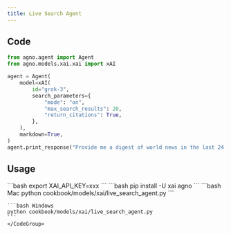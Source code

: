 ```yaml
---
title: Live Search Agent
---
```


## Code

```python cookbook/models/xai/live_search_agent.py
from agno.agent import Agent
from agno.models.xai.xai import xAI

agent = Agent(
    model=xAI(
        id="grok-3",
        search_parameters={
            "mode": "on",
            "max_search_results": 20,
            "return_citations": True,
        },
    ),
    markdown=True,
)
agent.print_response("Provide me a digest of world news in the last 24 hours.")

```

## Usage

<Steps>
  <Snippet file="create-venv-step.mdx" />

  <Step title="Set your API key">
    ```bash
    export XAI_API_KEY=xxx
    ```
  </Step>

  <Step title="Install libraries">
    ```bash
    pip install -U xai agno
    ```
  </Step>

  <Step title="Run Agent">
    <CodeGroup>
    ```bash Mac
    python cookbook/models/xai/live_search_agent.py
    ```

    ```bash Windows
    python cookbook/models/xai/live_search_agent.py
    ```
    </CodeGroup>
  </Step>
</Steps>
